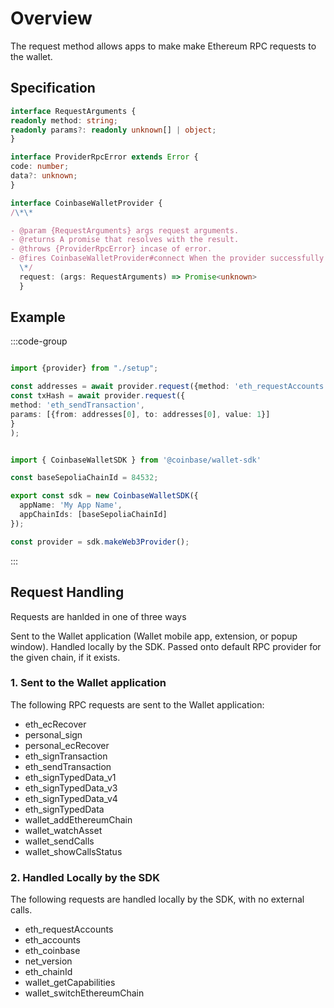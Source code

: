 # Overview

The request method allows apps to make make Ethereum RPC requests to the wallet.

## Specification

```typescript
interface RequestArguments {
readonly method: string;
readonly params?: readonly unknown[] | object;
}

interface ProviderRpcError extends Error {
code: number;
data?: unknown;
}

interface CoinbaseWalletProvider {
/\*\*

- @param {RequestArguments} args request arguments.
- @returns A promise that resolves with the result.
- @throws {ProviderRpcError} incase of error.
- @fires CoinbaseWalletProvider#connect When the provider successfully connects.
  \*/
  request: (args: RequestArguments) => Promise<unknown>
  }
```

## Example

:::code-group

```typescript [example.ts]

import {provider} from "./setup";

const addresses = await provider.request({method: 'eth_requestAccounts'});
const txHash = await provider.request({
method: 'eth_sendTransaction',
params: [{from: addresses[0], to: addresses[0], value: 1}]
}
);
```

```typescript [setup.ts]

import { CoinbaseWalletSDK } from '@coinbase/wallet-sdk'

const baseSepoliaChainId = 84532;

export const sdk = new CoinbaseWalletSDK({
  appName: 'My App Name',
  appChainIds: [baseSepoliaChainId]
});

const provider = sdk.makeWeb3Provider();
```

:::

## Request Handling

Requests are hanlded in one of three ways

Sent to the Wallet application (Wallet mobile app, extension, or popup window).
Handled locally by the SDK.
Passed onto default RPC provider for the given chain, if it exists.

### 1. Sent to the Wallet application

The following RPC requests are sent to the Wallet application:

- eth_ecRecover
- personal_sign
- personal_ecRecover
- eth_signTransaction
- eth_sendTransaction
- eth_signTypedData_v1
- eth_signTypedData_v3
- eth_signTypedData_v4
- eth_signTypedData
- wallet_addEthereumChain
- wallet_watchAsset
- wallet_sendCalls
- wallet_showCallsStatus

### 2. Handled Locally by the SDK

The following requests are handled locally by the SDK, with no external calls.

- eth_requestAccounts
- eth_accounts
- eth_coinbase
- net_version
- eth_chainId
- wallet_getCapabilities
- wallet_switchEthereumChain

```

```
